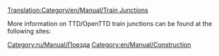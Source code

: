 [[Translation:Category/en/Manual/Train Junctions]]


More information on TTD/OpenTTD train junctions can be found at the following sites:
{{Page:en/Community/Junctionary/Links}}

[[Category:ru/Manual/Поезда]]
[[Category:en/Manual/Construction]]